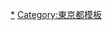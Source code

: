 {{Navbox
|name = 目黑區的町名
|title={{flagicon image|Flag of Meguro, Tokyo.svg}} [[目黑區]]町名
|state = {{{state|autocollapse}}}
|titlestyle = background:#efefef;
|bodystyle = background:#f9f9f9;
|groupstyle = background:#efefef;vertical-align:top;padding:0.125em 0.25em;
|liststyle = width:auto;
|oddstyle = background:#fcfcfc;
|evenstyle =
|group1 = 舊{{link-ja|目黑町 (東京府)|目黒町 (東京府)|目黑町}}
|list1 = [[青葉台 (目黑區)|青葉台]] &#124; [[大橋 (目黑區)|大橋]] &#124; [[上目黑]] &#124; [[五本木]] &#124; [[駒場 (目黑區)|駒場]] &#124; [[下目黑]] &#124; [[中町 (目黑區)|中町]] &#124; [[中目黑]] &#124; [[東山 (目黑區)|東山]] &#124; [[三田 (目黑區)|三田]] &#124; [[目黑 (東京都)|目黑]] &#124; [[祐天寺 (目黑區)|祐天寺]] &#124; [[中央町 (目黑區)|中央町]]
|group2 = 舊{{link-ja|碑衾町|碑衾町}}
|list2 = [[大岡山]] &#124; [[柿之木坂]] &#124; [[自由之丘]] &#124; [[洗足]] &#124; [[平町 (目黑區)|平町]] &#124; [[鷹番]] &#124; [[中央町 (目黑區)|中央町]] &#124; [[中根 (目黑區)|中根]] &#124; [[原町 (目黑區)|原町]] &#124; [[東丘]] &#124; [[碑文谷]] &#124; [[綠丘 (目黑區)|綠丘]] &#124; [[南 (目黑區)|南]] &#124; [[目黑本町]] &#124; [[八雲 (目黑區)|八雲]]
}}<noinclude>
[[Category:目黑區町名|*]]
[[Category:東京都模板]]
</noinclude>